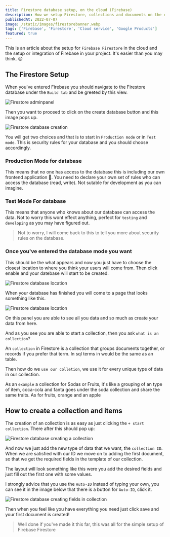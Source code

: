 ```yaml
---
title: Firestore database setup, on the cloud (Firebase)
description: How we setup Firestore, collections and documents on the cloud.
publishedAt: 2022-07-07
image: /static/images/firestorebanner.webp
tags: ['Firebase', 'Firestore', 'Cloud service', 'Google Products']
featured: true
---
```


This is an article about the setup for `Firebase Firestore` in the cloud and the setup or integration of Firebase in your project. It's easier than you may think. 😉

## The Firestore Setup

When you've entered Firebase you should navigate to the Firestore database under the `Build tab` and be greeted by this view.

![Firestore adminpanel](/static/images/firestore.webp)

Then you want to proceed to click on the create database button and this image pops up.

![Firestore database creation](/static/images/create-database.webp)

You will get two choices and that is to start in `Production mode` or in `Test mode`. This is security rules for your database and you should choose accordingly.

### Production Mode for database

This means that no one has access to the database this is including our own frontend application 😬. You need to declare your own set of rules who can access the database (read, write). Not sutable for development as you can imagine.

### Test Mode For database

This means that anyone who knows about our database can access the data. Not to worry this wont effect anything, perfect for `testing` and `developing` as you may have figured out.

>Not to worry, I will come back to this to tell you more about security rules on the database.

### Once you've entered the database mode you want

This should be the what appears and now you just have to choose the closest location to where you think your users will come from. Then click enable and your datebase will start to be created.

![Firestore database location](/static/images/choose-location.webp)

When your database has finished you will come to a page that looks something like this. 

![Firestore database location](/static/images/firebase-interface.webp)

On this panel you are able to see all you data and so much as create your data from here.

And as you see you are able to start a collection, then you ask `what is an collection`?

An `collection` in Firestore is a collection that groups documents together, or records if you prefer that term. In sql terms in would be the same as an table.

Then how do we `use our colletion`, we use it for every unique type of data in our collection. 

As an `example` a collection for Sodas or Fruits, it's like a grouping of an type of item, coca-cola and fanta goes under the soda collection and share the same traits. As for fruits, orange and an apple

## How to create a collection and items

The creation of an collection is as easy as just clicking the `+ start collection`. There after this should pop up:

![Firestore database creating a collection](/static/images/create-collection.webp)

And now we just add the new type of data that we want, the `collection ID`.
When we are satisfied with our ID we move on to adding the first document, so that we get the required fields in the template of our collection.

The layout will look something like this were you add the desired fields and just fill out the first one with some values.

I strongly advice that you use the `Auto-ID` instead of typing your own, you can see it in the image below that there is a button for `Auto-ID`, click it.

![Firestore database creating fields in collection](/static/images/collection-fields.webp)

Then when you feel like you have everything you need just click save and your first document is created!

>Well done if you've made it this far, this was all for the simple setup of Firebase Firestore